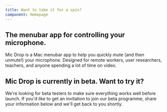 ```yaml
---
title: Want to take it for a spin?
component: Homepage
---
```




<TextBlock>

## The menubar app for controlling your microphone.

Mic Drop is a Mac menubar app to help you quickly mute (and then unmute!) your microphone. Designed for remote workers, user researchers, teachers, and anyone spending a lot of time on video.

</TextBlock>

<TextBlock>

## Mic Drop is currently in beta. Want to try it?

We're looking for beta testers to make sure everything works well before launch. If you'd like to get an invitation to join our beta programme, share your information below and we'll get back to you shortly.

</TextBlock>

<SignUpForm />
